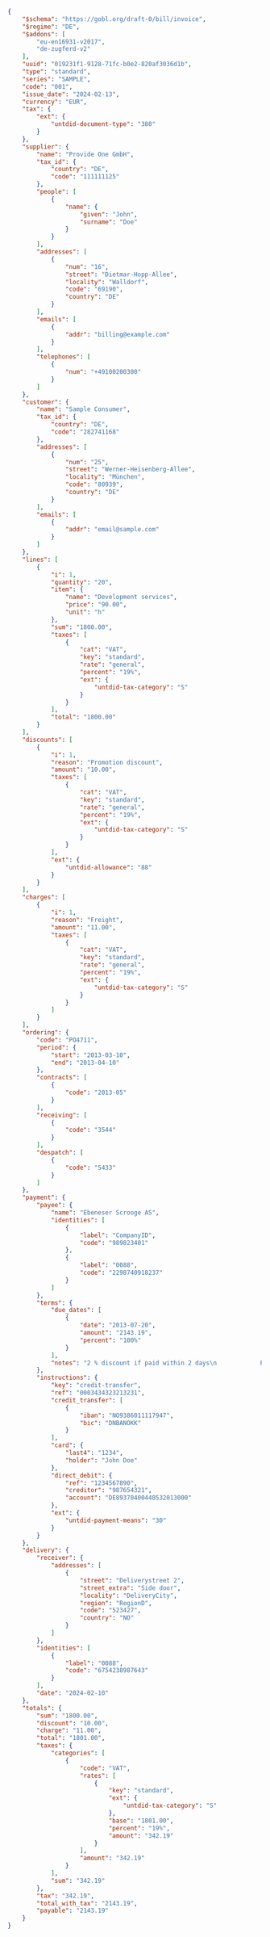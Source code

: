 ```json ZUGFeRD B2B Invoice with additional fields expandable
{
    "$schema": "https://gobl.org/draft-0/bill/invoice",
    "$regime": "DE",
    "$addons": [
        "eu-en16931-v2017",
        "de-zugferd-v2"
    ],
    "uuid": "019231f1-9128-71fc-b0e2-820af3036d1b",
    "type": "standard",
    "series": "SAMPLE",
    "code": "001",
    "issue_date": "2024-02-13",
    "currency": "EUR",
    "tax": {
        "ext": {
            "untdid-document-type": "380"
        }
    },
    "supplier": {
        "name": "Provide One GmbH",
        "tax_id": {
            "country": "DE",
            "code": "111111125"
        },
        "people": [
            {
                "name": {
                    "given": "John",
                    "surname": "Doe"
                }
            }
        ],
        "addresses": [
            {
                "num": "16",
                "street": "Dietmar-Hopp-Allee",
                "locality": "Walldorf",
                "code": "69190",
                "country": "DE"
            }
        ],
        "emails": [
            {
                "addr": "billing@example.com"
            }
        ],
        "telephones": [
            {
                "num": "+49100200300"
            }
        ]
    },
    "customer": {
        "name": "Sample Consumer",
        "tax_id": {
            "country": "DE",
            "code": "282741168"
        },
        "addresses": [
            {
                "num": "25",
                "street": "Werner-Heisenberg-Allee",
                "locality": "München",
                "code": "80939",
                "country": "DE"
            }
        ],
        "emails": [
            {
                "addr": "email@sample.com"
            }
        ]
    },
    "lines": [
        {
            "i": 1,
            "quantity": "20",
            "item": {
                "name": "Development services",
                "price": "90.00",
                "unit": "h"
            },
            "sum": "1800.00",
            "taxes": [
                {
                    "cat": "VAT",
                    "key": "standard",
                    "rate": "general",
                    "percent": "19%",
                    "ext": {
                        "untdid-tax-category": "S"
                    }
                }
            ],
            "total": "1800.00"
        }
    ],
    "discounts": [
        {
            "i": 1,
            "reason": "Promotion discount",
            "amount": "10.00",
            "taxes": [
                {
                    "cat": "VAT",
                    "key": "standard",
                    "rate": "general",
                    "percent": "19%",
                    "ext": {
                        "untdid-tax-category": "S"
                    }
                }
            ],
            "ext": {
                "untdid-allowance": "88"
            }
        }
    ],
    "charges": [
        {
            "i": 1,
            "reason": "Freight",
            "amount": "11.00",
            "taxes": [
                {
                    "cat": "VAT",
                    "key": "standard",
                    "rate": "general",
                    "percent": "19%",
                    "ext": {
                        "untdid-tax-category": "S"
                    }
                }
            ]
        }
    ],
    "ordering": {
        "code": "PO4711",
        "period": {
            "start": "2013-03-10",
            "end": "2013-04-10"
        },
        "contracts": [
            {
                "code": "2013-05"
            }
        ],
        "receiving": [
            {
                "code": "3544"
            }
        ],
        "despatch": [
            {
                "code": "5433"
            }
        ]
    },
    "payment": {
        "payee": {
            "name": "Ebeneser Scrooge AS",
            "identities": [
                {
                    "label": "CompanyID",
                    "code": "989823401"
                },
                {
                    "label": "0088",
                    "code": "2298740918237"
                }
            ]
        },
        "terms": {
            "due_dates": [
                {
                    "date": "2013-07-20",
                    "amount": "2143.19",
                    "percent": "100%"
                }
            ],
            "notes": "2 % discount if paid within 2 days\n            Penalty percentage 10% from due date"
        },
        "instructions": {
            "key": "credit-transfer",
            "ref": "0003434323213231",
            "credit_transfer": [
                {
                    "iban": "NO9386011117947",
                    "bic": "DNBANOKK"
                }
            ],
            "card": {
                "last4": "1234",
                "holder": "John Doe"
            },
            "direct_debit": {
                "ref": "1234567890",
                "creditor": "987654321",
                "account": "DE89370400440532013000"
            },
            "ext": {
                "untdid-payment-means": "30"
            }
        }
    },
    "delivery": {
        "receiver": {
            "addresses": [
                {
                    "street": "Deliverystreet 2",
                    "street_extra": "Side door",
                    "locality": "DeliveryCity",
                    "region": "RegionD",
                    "code": "523427",
                    "country": "NO"
                }
            ]
        },
        "identities": [
            {
                "label": "0088",
                "code": "6754238987643"
            }
        ],
        "date": "2024-02-10"
    },
    "totals": {
        "sum": "1800.00",
        "discount": "10.00",
        "charge": "11.00",
        "total": "1801.00",
        "taxes": {
            "categories": [
                {
                    "code": "VAT",
                    "rates": [
                        {
                            "key": "standard",
                            "ext": {
                                "untdid-tax-category": "S"
                            },
                            "base": "1801.00",
                            "percent": "19%",
                            "amount": "342.19"
                        }
                    ],
                    "amount": "342.19"
                }
            ],
            "sum": "342.19"
        },
        "tax": "342.19",
        "total_with_tax": "2143.19",
        "payable": "2143.19"
    }
}
```